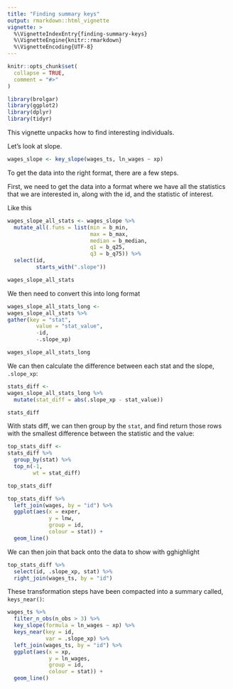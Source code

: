 ```yaml
---
title: "Finding summary keys"
output: rmarkdown::html_vignette
vignette: >
  %\VignetteIndexEntry{finding-summary-keys}
  %\VignetteEngine{knitr::rmarkdown}
  %\VignetteEncoding{UTF-8}
---
```


```r
knitr::opts_chunk$set(
  collapse = TRUE,
  comment = "#>"
)

library(brolgar)
library(ggplot2)
library(dplyr)
library(tidyr)
```

This vignette unpacks how to find interesting individuals.

Let's look at slope.

```r
wages_slope <- key_slope(wages_ts, ln_wages ~ xp)
```

To get the data into the right format, there are a few steps.

First, we need to get the data into a format where we have all the statistics that we are interested in, along with the id, and the statistic of interest.

Like this

```r
wages_slope_all_stats <- wages_slope %>%
  mutate_all(.funs = list(min = b_min,
                          max = b_max,
                          median = b_median,
                          q1 = b_q25,
                          q3 = b_q75)) %>%
  select(id,
         starts_with(".slope"))

wages_slope_all_stats
```

We then need to convert this into long format

```r
wages_slope_all_stats_long <- 
wages_slope_all_stats %>%
gather(key = "stat",
         value = "stat_value",
         -id,
         -.slope_xp)

wages_slope_all_stats_long
```

We can then calculate the difference between each stat and the slope, `.slope_xp`:
```r
stats_diff <- 
wages_slope_all_stats_long %>%
  mutate(stat_diff = abs(.slope_xp - stat_value))

stats_diff
```

With stats diff, we can then group by the `stat`, and find return those rows with the smallest difference between the statistic and the value:

```r
top_stats_diff <- 
stats_diff %>%
  group_by(stat) %>%
  top_n(-1,
        wt = stat_diff)

top_stats_diff
```

```r
top_stats_diff %>%
  left_join(wages, by = "id") %>%
  ggplot(aes(x = exper,
             y = lnw,
             group = id,
             colour = stat)) + 
  geom_line()
```


We can then join that back onto the data to show with gghighlight

```r
top_stats_diff %>%
  select(id, .slope_xp, stat) %>%
  right_join(wages_ts, by = "id")
```

These transformation steps have been compacted into a summary called, `keys_near()`:

```r
wages_ts %>%
  filter_n_obs(n_obs > 3) %>%
  key_slope(formula = ln_wages ~ xp) %>%
  keys_near(key = id,
            var = .slope_xp) %>%
  left_join(wages_ts, by = "id") %>%
  ggplot(aes(x = xp,
             y = ln_wages,
             group = id,
             colour = stat)) + 
  geom_line()
```
